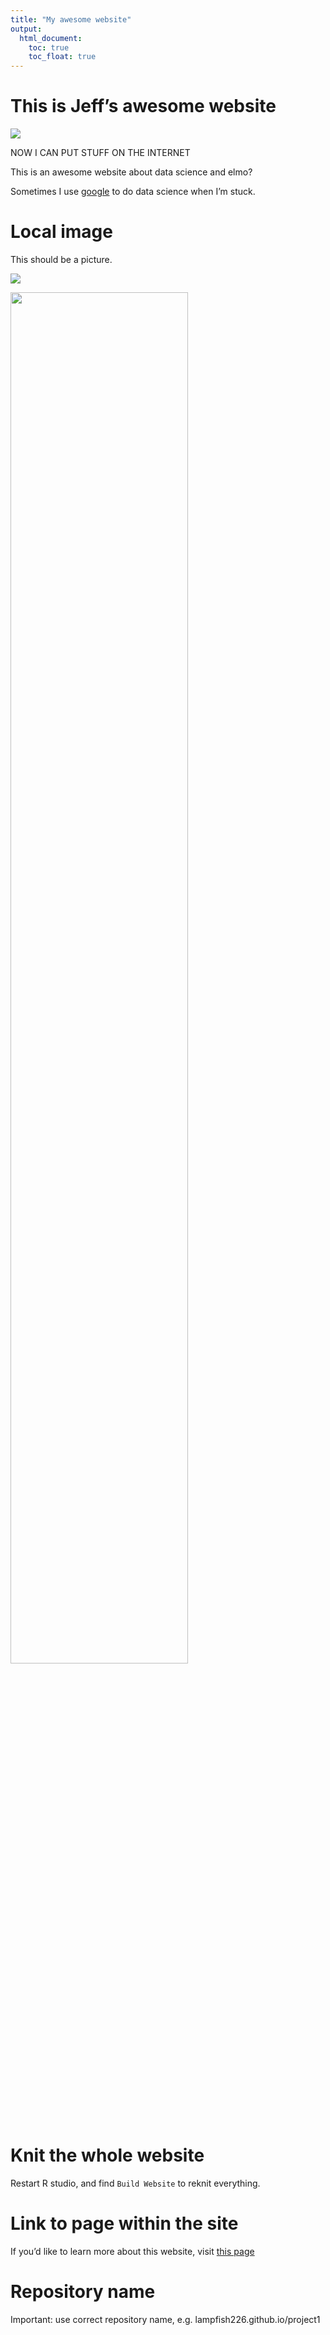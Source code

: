 ```yaml
---
title: "My awesome website"
output: 
  html_document:
    toc: true
    toc_float: true
---
```


# This is Jeff's awesome website

![](https://media.giphy.com/media/drXGoW1iudhKw/giphy.gif)

NOW I CAN PUT STUFF ON THE INTERNET

This is an awesome website about data science and elmo?

Sometimes I use [google](https://google.com/) to do data science when I'm stuck.


# Local image

This should be a picture.

![](images/image.jpg)

<img src="images/image.jpg" style="width:75%">



# Knit the whole website

Restart R studio, and find `Build Website` to reknit everything.


# Link to page within the site

If you'd like to learn more about this website, visit [this page](about.html)


# Repository name

Important: use correct repository name, e.g. lampfish226.github.io/project1